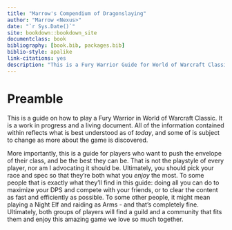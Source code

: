 ```yaml
--- 
title: "Marrow's Compendium of Dragonslaying"
author: "Marrow <Nexus>"
date: "`r Sys.Date()`"
site: bookdown::bookdown_site
documentclass: book
bibliography: [book.bib, packages.bib]
biblio-style: apalike
link-citations: yes
description: "This is a Fury Warrior Guide for World of Warcraft Classic."
---
```


# Preamble


This is a guide on how to play a Fury Warrior in World of Warcraft Classic. It is a work in progress and a living document. All of the information contained within reflects what is best understood as of *today*, and some of is subject to change as more about the game is discovered.

More importantly, this is a guide for players who want to push the envelope of their class, and be the best they can be. That is not the playstyle of every player, nor am I advocating it should be. Ultimately, you should pick your race and spec so that they're both what you *enjoy* the most. To some people that is exactly what they'll find in this guide: doing all you can do to maximize your DPS and compete with your friends, or to clear the content as fast and efficiently as possible. To some other people, it might mean playing a Night Elf and raiding as Arms - and that's completely fine. Ultimately, both groups of players will find a guild and a community that fits them and enjoy this amazing game we love so much together.
